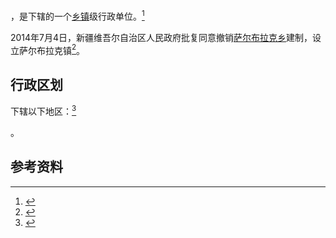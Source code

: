 {{中国乡级行政区|65/43/24/203/000}}

'''{{PAGENAMEBASE}}'''，是{{PRC admin/fullname|65/43/24/203/000|3}}下辖的一个[[乡镇|乡镇]]级行政单位。<ref>{{PRC admin/ref sgc|{{PRC admin/parent|65/43/24/203/000}}}}</ref>

2014年7月4日，新疆维吾尔自治区人民政府批复同意撤销[[萨尔布拉克乡|萨尔布拉克乡]]建制，设立萨尔布拉克镇<ref>{{Cite web |url=http://www.xjmca.gov.cn/xzqhtzgg/27530.jhtml |title=新疆维吾尔自治区人民政府关于同意哈巴河县萨尔布拉克乡撤乡设镇的批复（新政函〔2014〕95号） |access-date=2017-09-21 |archive-url=https://web.archive.org/web/20170921095607/http://www.xjmca.gov.cn/xzqhtzgg/27530.jhtml |archive-date=2017-09-21 |dead-url=yes }}</ref>。

== 行政区划 ==

{{PAGENAMEBASE}}下辖以下地区：<ref>{{PRC admin/ref sgc|65/43/24/203/000}}</ref>

{{PRC admin/children|65/43/24/203/000}}。

== 参考资料 ==

{{reflist}}

{{行政区划小作品}}
{{PRC admin/navcat|65/43/24/203/000}}